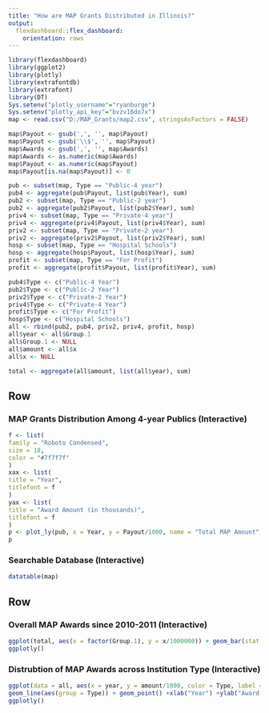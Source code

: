 ```yaml
---
title: "How are MAP Grants Distributed in Illinois?"
output: 
  flexdashboard::flex_dashboard:
    orientation: rows
---
```


```r
library(flexdashboard)
library(ggplot2)
library(plotly)
library(extrafontdb)
library(extrafont)
library(DT)
Sys.setenv("plotly_username"="ryanburge")
Sys.setenv("plotly_api_key"="bvzv16do7x")
map <- read.csv("D:/MAP_Grants/map2.csv", stringsAsFactors = FALSE)

map$Payout <- gsub(',', '', map$Payout)
map$Payout <- gsub('\\$', '', map$Payout)
map$Awards <- gsub(',', '', map$Awards)
map$Awards <- as.numeric(map$Awards)
map$Payout <- as.numeric(map$Payout)
map$Payout[is.na(map$Payout)] <- 0

pub <- subset(map, Type == "Public-4 year")
pub4 <- aggregate(pub$Payout, list(pub$Year), sum)
pub2 <- subset(map, Type == "Public-2 year")
pub2 <- aggregate(pub2$Payout, list(pub2$Year), sum)
priv4 <- subset(map, Type == "Private-4 year")
priv4 <- aggregate(priv4$Payout, list(priv4$Year), sum)
priv2 <- subset(map, Type == "Private-2 year")
priv2 <- aggregate(priv2$Payout, list(priv2$Year), sum)
hosp <- subset(map, Type == "Hospital Schools")
hosp <- aggregate(hosp$Payout, list(hosp$Year), sum)
profit <- subset(map, Type == "For Profit")
profit <- aggregate(profit$Payout, list(profit$Year), sum)

pub4$Type <- c("Public-4 Year")
pub2$Type <- c("Public-2 Year")
priv2$Type <- c("Private-2 Year")
priv4$Type <- c("Private-4 Year")
profit$Type <- c("For Profit")
hosp$Type <- c("Hospital Schools")
all <- rbind(pub2, pub4, priv2, priv4, profit, hosp)
all$year <- all$Group.1
all$Group.1 <- NULL
all$amount <- all$x
all$x <- NULL

total <- aggregate(all$amount, list(all$year), sum)

```
Row 
-------------------------------------

### MAP Grants Distribution Among 4-year Publics (Interactive)

```r
f <- list(
family = "Roboto Condensed",
size = 18,
color = "#7f7f7f"
)
xax <- list(
title = "Year",
titlefont = f
)
yax <- list(
title = "Award Amount (in thousands)",
titlefont = f
)
p <- plot_ly(pub, x = Year, y = Payout/1000, name = "Total MAP Amount", color = Abb) %>% layout(xaxis = xax, yaxis = yax)
p
```

### Searchable Database (Interactive)

```r
datatable(map)
```

Row 
-------------------------------------

### Overall MAP Awards since 2010-2011 (Interactive)

```r
ggplot(total, aes(x = factor(Group.1), y = x/1000000)) + geom_bar(stat = "identity", fill='firebrick1') + xlab("Year") +ylab("MAP (in millions)")  + theme(text=element_text(size=16, family="Roboto Condensed"))
ggplotly()
```

### Distrubtion of MAP Awards across Institution Type (Interactive)

```r
ggplot(data = all, aes(x = year, y = amount/1000, color = Type, label = Type)) +
geom_line(aes(group = Type)) + geom_point() +xlab("Year") +ylab("Award Amount (in thousands)") + theme(text=element_text(size=16, family="Roboto Condensed"))
ggplotly()
```

